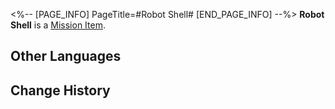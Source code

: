 <%-- [PAGE_INFO]
PageTitle=#Robot Shell#
[END_PAGE_INFO] --%>
{{Item Infobox
|id          = 140120
|image       = Item Robot Shell.png
|type        = Mission Item
|invCategory = Missions
|rarity      = 3
|effect      = 
|description = A metal casing removed from discarded robots. Maybe it can still be used.
}}
{{Description|''"It's common for animals to molt, but have you seen robots molt?"''}}
'''Robot Shell''' is a [[Mission Item]].

==Other Languages==
{{Other Languages
|en   = Robot Shell
|zhs  = 机械外壳
|zht  = 機械外殼
|ja   = 機械の外装
|ko   = 로봇 케이스
|es   = Cubierta mecánica
|fr   = Armature de robot
|ru   = Механический корпус
|th   = เกราะหุ่นยนต์
|vi   = Lớp Vỏ Máy Móc
|de   = Robotergehäuse
|id   = Kerangka Mekanik
|pt   = Carapaça de Robô
}}

==Change History==
{{Change History|1.0}}